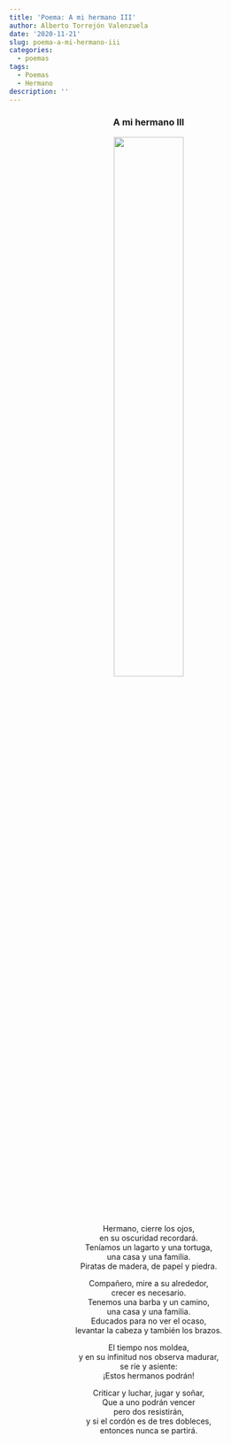 ```yaml
---
title: 'Poema: A mi hermano III'
author: Alberto Torrejón Valenzuela
date: '2020-11-21'
slug: poema-a-mi-hermano-iii
categories:
  - poemas
tags:
  - Poemas
  - Hermano
description: ''
---
```


<center> 
<h3>**A mi hermano III**</h3>

![](/post/2020-11-23-poema-a-mi-hermano-iii_files/IMG_9385.jpg){width=50% height=50%}

Hermano, cierre los ojos, <br>
en su oscuridad recordará. <br>
Teníamos un lagarto y una tortuga, <br>
una casa y una familia. <br>
Piratas de madera, de papel y piedra. <br>
 
Compañero, mire a su alrededor, <br>
crecer es necesario. <br>
Tenemos una barba y un camino, <br>
una casa y una familia. <br>
Educados para no ver el ocaso, <br>
levantar la cabeza y también los brazos. <br>

El tiempo nos moldea, <br>
y en su infinitud nos observa madurar, <br>
se ríe y asiente: <br>
¡Estos hermanos podrán! <br>

Criticar y luchar, jugar y soñar, <br>
Que a uno podrán vencer <br>
pero dos resistirán, <br>
y si el cordón es de tres dobleces, <br>
entonces nunca se partirá. 
</center>
